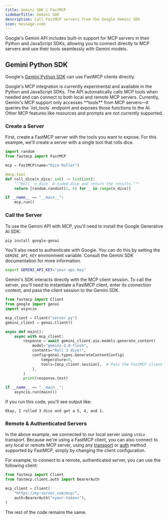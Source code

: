 ```yaml
---
title: Gemini SDK 🤝 FastMCP
sidebarTitle: Gemini SDK
description: Call FastMCP servers from the Google Gemini SDK
icon: message-code
---
```



Google's Gemini API includes built-in support for MCP servers in their Python and JavaScript SDKs, allowing you to connect directly to MCP servers and use their tools seamlessly with Gemini models.

## Gemini Python SDK

Google's [Gemini Python SDK](https://ai.google.dev/gemini-api/docs) can use FastMCP clients directly.

<Note>
Google's MCP integration is currently experimental and available in the Python and JavaScript SDKs. The API automatically calls MCP tools when needed and can connect to both local and remote MCP servers.
</Note>

<Tip>
Currently, Gemini's MCP support only accesses **tools** from MCP servers—it queries the `list_tools` endpoint and exposes those functions to the AI. Other MCP features like resources and prompts are not currently supported.
</Tip>

### Create a Server

First, create a FastMCP server with the tools you want to expose. For this example, we'll create a server with a single tool that rolls dice.

```python server.py
import random
from fastmcp import FastMCP

mcp = FastMCP(name="Dice Roller")

@mcp.tool
def roll_dice(n_dice: int) -> list[int]:
    """Roll `n_dice` 6-sided dice and return the results."""
    return [random.randint(1, 6) for _ in range(n_dice)]

if __name__ == "__main__":
    mcp.run()
```

### Call the Server


To use the Gemini API with MCP, you'll need to install the Google Generative AI SDK:

```bash
pip install google-genai
```

You'll also need to authenticate with Google. You can do this by setting the `GEMINI_API_KEY` environment variable. Consult the Gemini SDK documentation for more information.

```bash
export GEMINI_API_KEY="your-api-key"
```

Gemini's SDK interacts directly with the MCP client session. To call the server, you'll need to instantiate a FastMCP client, enter its connection context, and pass the client session to the Gemini SDK.

```python {5, 9, 15}
from fastmcp import Client
from google import genai
import asyncio

mcp_client = Client("server.py")
gemini_client = genai.Client()

async def main():    
    async with mcp_client:
        response = await gemini_client.aio.models.generate_content(
            model="gemini-2.0-flash",
            contents="Roll 3 dice!",
            config=genai.types.GenerateContentConfig(
                temperature=0,
                tools=[mcp_client.session],  # Pass the FastMCP client session
            ),
        )
        print(response.text)

if __name__ == "__main__":
    asyncio.run(main())
```

If you run this code, you'll see output like:

```text
Okay, I rolled 3 dice and got a 5, 4, and 1.
```

### Remote & Authenticated Servers

In the above example, we connected to our local server using `stdio` transport. Because we're using a FastMCP client, you can also connect to any local or remote MCP server, using any [transport](/zh/clients/transports) or [auth](/zh/clients/auth) method supported by FastMCP, simply by changing the client configuration.

For example, to connect to a remote, authenticated server, you can use the following client:

```python
from fastmcp import Client
from fastmcp.client.auth import BearerAuth

mcp_client = Client(
    "https://my-server.com/mcp/",
    auth=BearerAuth("<your-token>"),
)
```

The rest of the code remains the same.


